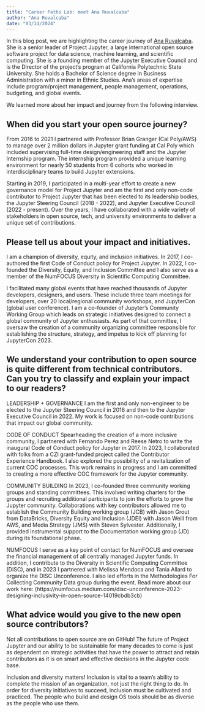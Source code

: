 ```yaml
---
title: "Career Paths Lab: meet Ana Ruvalcaba"
author: "Ana Ruvalcaba"
date: "03/14/2024"
---
```

In this blog post, we are highlighting the career journey of [Ana Ruvalcaba](https://www.linkedin.com/in/anaru/). She is a senior leader of Project Jupyter, a large international open source software project for data science, machine learning, and scientific computing. She is a founding member of the Jupyter Executive Council and is the Director of the project’s program at California Polytechnic State University. She holds a Bachelor of Science degree in Business Administration with a minor in Ethnic Studies. Ana’s areas of expertise include program/project management, people management, operations, budgeting, and global events. 

We learned more about her impact and journey from the following interview.

## When did you start your open source journey?
From 2016 to 2021 I partnered with Professor Brian Granger (Cal Poly/AWS) to manage over 2 million dollars in Jupyter grant funding at Cal Poly which included supervising full-time design/engineering staff and the Jupyter Internship program. The internship program provided a unique learning environment for nearly 50 students from 6 cohorts who worked in interdisciplinary teams to build Jupyter extensions. 

Starting in 2019, I participated in a multi-year effort to create a new governance model for Project Jupyter and am the first and only non-code contributor to Project Jupyter that has been elected to its leadership bodies, the Jupyter Steering Council (2018 - 2022), and Jupyter Executive Council (2022 - present). Over the years, I have collaborated with a wide variety of stakeholders in open source, tech, and university environments to deliver a unique set of contributions. 

## Please tell us about your impact and initiatives.
I am a champion of diversity, equity, and inclusion initiatives. In 2017, I co-authored the first Code of Conduct policy for Project Jupyter. In 2022, I co-founded the Diversity, Equity, and Inclusion Committee and I also serve as a member of the NumFOCUS Diversity in Scientific Computing Committee. 

I facilitated many global events that have reached thousands of Jupyter developers, designers, and users. These include three team meetings for developers, over 20 local/regional community workshops, and JupyterCon (global user conference).  I am a  co-founder of Jupyter’s Community Working Group which leads on strategic initiatives designed to connect a global community of Jupyter enthusiasts. As part of that committee, I oversaw the creation of a community organizing committee responsible for establishing the structure, strategy, and impetus to kick off planning for JupyterCon 2023.

## We understand your contribution to open source is quite different from technical contributors. Can you try to classify and explain your impact to our readers?
LEADERSHIP + GOVERNANCE
I am the first and only non-engineer to be elected to the Jupyter Steering Council in 2018 and then to the Jupyter Executive Council in 2022. My work is focused on non-code contributions that impact our global community. 

CODE OF CONDUCT
Spearheading the creation of a more inclusive community, I partnered with Fernando Perez and Reese Netro to write the inaugural Code of Conduct policy for Jupyter in 2017. In 2023, I collaborated with folks from a CZI grant-funded project called the Contributor Experience Handbook. I also explored the possibility of a revitalization of current COC processes. This work remains in progress and I am committed to creating a more effective COC framework for the Jupyter community.

COMMUNITY BUILDING
In 2023, I co-founded three community working groups and standing committees. This involved writing charters for the groups and recruiting additional participants to join the efforts to grow the Jupyter community. Collaborations with key contributors allowed me to establish the Community Building working group (JCB) with Jason Grout from DataBricks, Diversity Equity and Inclusion (JDEI) with Jason Weill from AWS, and Media Strategy (JMS) with Steven Sylvester. Additionally, I provided instrumental support to the Documentation working group (JD) during its foundational phase.

NUMFOCUS
I serve as a key point of contact for NumFOCUS and oversee the financial management of all centrally managed Jupyter funds. In addition, I contribute to the Diversity in Scientific Computing Committee (DISC), and in 2023 I partnered with Melissa Mendoca and Tania Allard to organize the DISC Unconference. I also led efforts in the Methodologies For Collecting Community Data group during the event. Read more about our work here: (​​https://numfocus.medium.com/disc-unconference-2023-designing-inclusivity-in-open-source-14019cbdb3cb)


## What advice would you give to the new open source contributors?
Not all contributions to open source are on GitHub! The future of Project Jupyter and our ability to be sustainable for many decades to come is just as dependent on strategic activities that have the power to attract and retain contributors as it is on smart and effective decisions in the Jupyter code base.

Inclusion and diversity matters! Inclusion is vital to a team’s ability to complete the mission of an organization, not just the right thing to do. In order for diversity initiatives to succeed, inclusion must be cultivated and practiced. The people who build and design OS tools should be as diverse as the people who use them.
